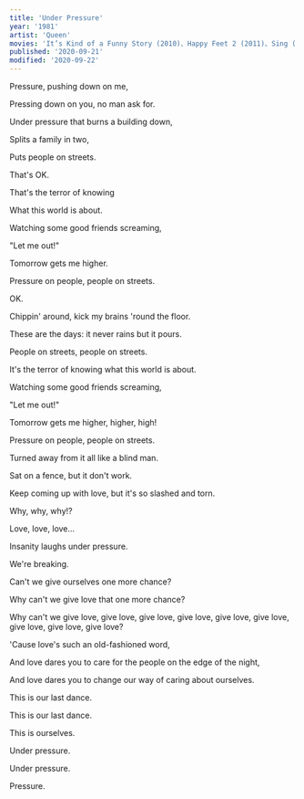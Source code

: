 ```yaml
---
title: 'Under Pressure'
year: '1981'
artist: 'Queen'
movies: 'It’s Kind of a Funny Story (2010)、Happy Feet 2 (2011)、Sing (2016)、Bohemian Rhapsody (2018)'
published: '2020-09-21'
modified: '2020-09-22'
---
```


<Section>

Pressure, pushing down on me,

Pressing down on you, no man ask for.

Under pressure that burns a building down,

Splits a family in two,

Puts people on streets.

That's OK.

</Section>

<Section>

That's the terror of knowing

What this world is about.

Watching some good friends screaming,

"Let me out!"

</Section>

<Section>

Tomorrow gets me higher.

Pressure on people, people on streets.

OK.

</Section>

<Section>

Chippin' around, kick my brains 'round the floor.

These are the days: it never rains but it pours.

People on streets, people on streets.

</Section>

<Section>

It's the terror of knowing what this world is about.

Watching some good friends screaming,

"Let me out!"

</Section>

<Section>

Tomorrow gets me higher, higher, high!

Pressure on people, people on streets.

</Section>

<Section>

Turned away from it all like a blind man.

Sat on a fence, but it don't work.

Keep coming up with love, but it's so slashed and torn.

</Section>

<Section>

Why, why, why!?

Love, love, love...

</Section>

<Section>

Insanity laughs under pressure.

We're breaking.

Can't we give ourselves one more chance?

Why can't we give love that one more chance?

Why can't we give love, give love, give love, give love, give love, give love, give love, give love, give love?

</Section>

<Section>

'Cause love's such an old-fashioned word,

And love dares you to care for the people on the edge of the night,

And love dares you to change our way of caring about ourselves.

This is our last dance.

This is our last dance.

This is ourselves.

</Section>

<Section>

Under pressure.

Under pressure.

Pressure.

</Section>
